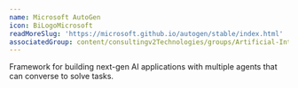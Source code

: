 ```yaml
---
name: Microsoft AutoGen
icon: BiLogoMicrosoft
readMoreSlug: 'https://microsoft.github.io/autogen/stable/index.html'
associatedGroup: content/consultingv2Technologies/groups/Artificial-Intelligence.mdx
---
```


Framework for building next-gen AI applications with multiple agents that can converse to solve tasks.
